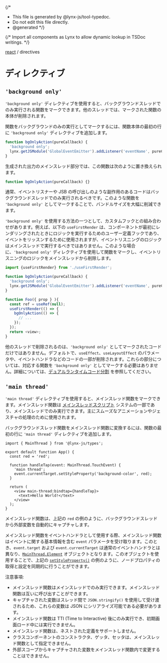 {/*
* This file is generated by @lynx-js/tool-typedoc.
* Do not edit this file directly.
* @generated
*/}

{/* Import all components as Lynx to allow dynamic lookup in TSDoc writings. */}

[react](/api/react/index.mdx) / directives

# ディレクティブ

## `'background only'`

`'background only'` ディレクティブを使用すると、バックグラウンドスレッドでのみ実行される関数をマークできます。他のスレッドでは、マークされた関数の本体が削除されます。

関数をバックグラウンドのみの実行としてマークするには、関数本体の最初の行に `'background only'` ディレクティブを追加します。

```ts
function bgOnlyAction(pureCallback) {
  'background only';
  lynx.getJSModule('GlobalEventEmitter').addListener('eventName', pureCallback);
}
```

生成された出力のメインスレッド部分では、この関数は次のように置き換えられます。

```ts
function bgOnlyAction(pureCallback) {}
```

通常、イベントリスナーや JSB の呼び出しのような副作用のあるコードはバックグラウンドスレッドでのみ実行されるべきです。このような関数を `'background only'` としてマークすることで、バンドルサイズを大幅に削減できます。

`'background only'` を使用する方法の一つとして、カスタムフックとの組み合わせがあります。例えば、以下の `useFirstRender` は、コンポーネントが最初にレンダリングされたときにロジックを実行するためのユーザー定義フックであり、イベントをリッスンするために使用されますが、イベントリスニングのロジックはメインスレッドで実行するべきではありません。このような場合に、`'background only'` ディレクティブを使用して関数をマークし、イベントリスニングのロジックをメインスレッドから削除します。

```ts
import {useFirstRender} from './useFirstRender';

function bgOnlyAction(pureCallback) {
  'background only';
  lynx.getJSModule('GlobalEventEmitter').addListener('eventName', pureCallback);
}

function Foo({ prop } ){
  const ref = useRef(null);
  useFirstRender(() => {
    bgOnlyAction(() => {
      // ...
    });
  });
  return <view>;
}
```

他のスレッドで削除されるのは、`'background only'` としてマークされたコードだけではありません。デフォルトで、`useEffect`、`useLayoutEffect` のパラメータや、イベントハンドラなどのコードの一部が削除されます。これらの部分については、対応する関数を `'background only'` としてマークする必要はありません。詳細については、[デュアルランタイムコード分割](react/thinking-in-reactlynx) を参照してください。

## `'main thread'`

`'main thread'` ディレクティブを使用すると、メインスレッド関数をマークできます。メインスレッド関数は [メインスレッドスクリプト](react/main-thread-script) システムの一部であり、メインスレッドでのみ実行できます。主にスムーズなアニメーションやジェスチャの処理のために使用されます。

バックグラウンドスレッド関数をメインスレッド関数に変換するには、関数の最初の行に `'main thread'` ディレクティブを追加します。

```tsx {7}
import { MainThread } from '@lynx-js/types';

export default function App() {
  const red = 'red';

  function handleTap(event: MainThread.TouchEvent) {
    'main thread';
    event.currentTarget.setStyleProperty('background-color', red);
  }

  return (
    <view main-thread:bindtap={handleTap}>
      <text>Hello World!</text>
    </view>
  );
}
```

メインスレッド関数は、上記の `red` の例のように、バックグラウンドスレッドから外部変数を自動的にキャプチャします。

メインスレッド関数をイベントハンドラとして使用する際、メインスレッド関数はイベントに関する基本情報を含む `event` パラメータを受け取ります。このとき、`event.target` および `event.currentTarget` は通常のイベントハンドラとは異なり、[`MainThread.Element`](api/lynx-api/main-thread/main-thread-element) オブジェクトとなります。このオブジェクトを使用することで、上記の [`setStyleProperty()`] の例のように、ノードプロパティの取得と設定を同期的に行うことができます。


注意事項:

- メインスレッド関数はメインスレッドでのみ実行できます。メインスレッド関数は互いに呼び出すことができます。
- キャプチャされた変数はスレッド間で `JSON.stringify()` を使用して受け渡されるため、これらの変数は JSON にシリアライズ可能である必要があります。
- メインスレッド関数は TTI (Time to Interactive) 後にのみ実行でき、初期画面ロード中には実行できません。
- メインスレッド関数は、ネストされた定義をサポートしません。
- クラスコンポーネントのコンストラクタ、ゲッタ、セッタは、メインスレッド関数として指定できません。
- 外部スコープからキャプチャされた変数をメインスレッド関数内で変更することはできません。

[`setStyleProperty()`]: api/lynx-api/main-thread/main-thread-element.html#elementsetstyleproperty
